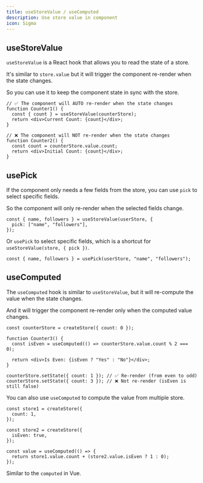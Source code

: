 ```yaml
---
title: useStoreValue / useComputed
description: Use store value in component
icon: Sigma
---
```


## useStoreValue

`useStoreValue` is a React hook that allows you to read the state of a store.

It's similar to `store.value` but it will trigger the component re-render when the state changes.

So you can use it to keep the component state in sync with the store.

```tsx
// ✅ The component will AUTO re-render when the state changes
function Counter1() {
  const { count } = useStoreValue(counterStore);
  return <div>Current Count: {count}</div>;
}

// ❌ The component will NOT re-render when the state changes
function Counter2() {
  const count = counterStore.value.count;
  return <div>Initial Count: {count}</div>;
}
```

## usePick

If the component only needs a few fields from the store, you can use `pick` to select specific fields.

So the component will only re-render when the selected fields change.

```tsx
const { name, followers } = useStoreValue(userStore, {
  pick: ["name", "followers"],
});
```

Or `usePick` to select specific fields, which is a shortcut for `useStoreValue(store, { pick })`.

```tsx
const { name, followers } = usePick(userStore, "name", "followers");
```

## useComputed

The `useComputed` hook is similar to `useStoreValue`, but it will re-compute the value when the state changes.

And it will trigger the component re-render only when the computed value changes.

```tsx
const counterStore = createStore({ count: 0 });

function Counter3() {
  const isEven = useComputed(() => counterStore.value.count % 2 === 0);

  return <div>Is Even: {isEven ? "Yes" : "No"}</div>;
}

counterStore.setState({ count: 1 }); // ✅ Re-render (from even to odd)
counterStore.setState({ count: 3 }); // ❌ Not re-render (isEven is still false)
```

You can also use `useComputed` to compute the value from multiple store.

```tsx
const store1 = createStore({
  count: 1,
});

const store2 = createStore({
  isEven: true,
});

const value = useComputed(() => {
  return store1.value.count + (store2.value.isEven ? 1 : 0);
});
```

Similar to the `computed` in Vue.

